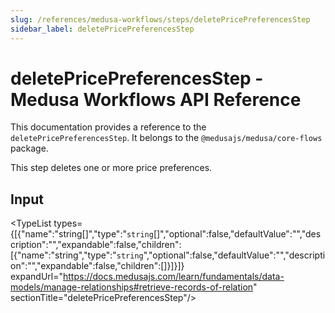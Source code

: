 ```yaml
---
slug: /references/medusa-workflows/steps/deletePricePreferencesStep
sidebar_label: deletePricePreferencesStep
---
```



# deletePricePreferencesStep - Medusa Workflows API Reference

This documentation provides a reference to the `deletePricePreferencesStep`. It belongs to the `@medusajs/medusa/core-flows` package.

This step deletes one or more price preferences.

## Input

<TypeList types={[{"name":"string[]","type":"`string`[]","optional":false,"defaultValue":"","description":"","expandable":false,"children":[{"name":"string","type":"`string`","optional":false,"defaultValue":"","description":"","expandable":false,"children":[]}]}]} expandUrl="https://docs.medusajs.com/learn/fundamentals/data-models/manage-relationships#retrieve-records-of-relation" sectionTitle="deletePricePreferencesStep"/>
